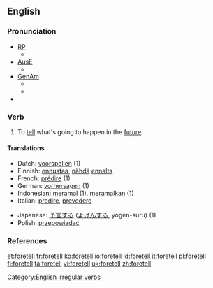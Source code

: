 ==English==

===Pronunciation===
*[[RP]]
**{{IPA|/'fɔː.tεl/}}
*[[Australian English|AusE]]
**{{IPA|/'foː.tel/}}
*[[GenAm]]
**{{IPA|/'fɔːr.tεl/}}
**{{audio|en-us-foretell.ogg|Audio (US)}}
*{{rhymes|ɛl}}

===Verb===
{{en-verb|foretells|foretelling|foretold}}

# To [[tell]] what's going to happen in the [[future]].

====Translations====
{{top}}
*Dutch: [[voorspellen]] (1)
*Finnish: [[ennustaa]], [[nähdä]] [[ennalta]]
*French: [[prédire]] (1)
*German: [[vorhersagen]] (1)
*Indonesian: [[ramal|meramal]] (1), [[ramal|meramalkan]] (1)
*Italian: [[predire]], [[prevedere]]
{{mid}}
*Japanese: [[予言]]する ([[よげん]]する, yogen-suru) (1)
*Polish: [[przepowiadać]]
{{bottom}}

===References===
{{R:Century 1911}}
{{R:Webster 1913}}

[[Category:English irregular verbs]]

[[et:foretell]]
[[fr:foretell]]
[[ko:foretell]]
[[io:foretell]]
[[id:foretell]]
[[it:foretell]]
[[pl:foretell]]
[[fi:foretell]]
[[ta:foretell]]
[[vi:foretell]]
[[uk:foretell]]
[[zh:foretell]]